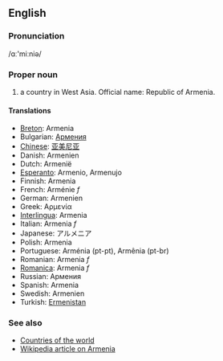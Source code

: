 ==English==
===Pronunciation===
/&#593;ː'miːniə/
===Proper noun===
# a country in West Asia. Official name: Republic of Armenia.

====Translations====
*[[Breton]]: Armenia
*Bulgarian: [[Армения]]
*[[Chinese]]: [[亚美尼亚]]
*Danish: Armenien
*Dutch: Armenië
*[[Esperanto]]: Armenio, Armenujo
*Finnish: Armenia
*French: Arménie ''f''
*German: Armenien
*Greek: Αρμενία
*[[Interlingua]]: Armenia
*Italian: Armenia ''f''
*Japanese: アルメニア
*Polish: Armenia
*Portuguese: Arménia (pt-pt), Armênia (pt-br)
*Romanian: Armenia ''f''
*[[Romanica]]: Armenia ''f''
*Russian: Армения
*Spanish: Armenia
*Swedish: Armenien
*Turkish: [[Ermenistan]]

===See also===
*[[Countries of the world]]
*[[en:Armenia|Wikipedia article on Armenia]]
